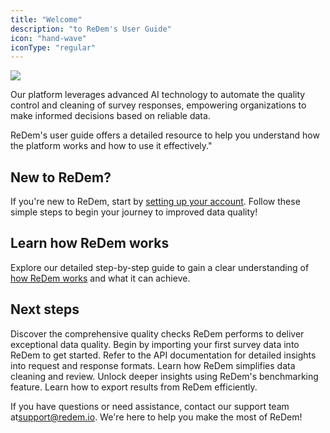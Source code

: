 ```yaml
---
title: "Welcome"
description: "to ReDem's User Guide"
icon: "hand-wave"
iconType: "regular"
---
```


![](/images/documentation-hero.png)

Our platform leverages advanced AI technology to automate the quality control and cleaning of survey responses, empowering organizations to make informed decisions based on reliable data.

ReDem's user guide offers a detailed resource to help you understand how the platform works and how to use it effectively."

## New to ReDem?

If you're new to ReDem, start by [setting up your account](/account-setup). Follow these simple steps to begin your journey to improved data quality!

## Learn how ReDem works

Explore our detailed step-by-step guide to gain a clear understanding of [how ReDem works](/how-it-works) and what it can achieve.

## Next steps

<CardGroup cols={2}>
  <Card title="Explore Quality Checks" icon="hundred-points" href="/quality-checks/redem-score">
    Discover the comprehensive quality checks ReDem performs to deliver exceptional data quality.
  </Card>

  <Card title="Import your first survey data" icon="file-import" href="/features/data-import">
    Begin by importing your first survey data into ReDem to get started.
  </Card>

  <Card title="Explore the API Reference" icon="code" href="/api-reference">
    Refer to the API documentation for detailed insights into request and response formats.
  </Card>

  <Card title="Discover Cleaning and Review" icon="broom-wide" href="/features/cleaning-and-review">
    Learn how ReDem simplifies data cleaning and review.
  </Card>

  <Card title="Learn about Benchmarking" icon="chart-line" href="/features/benchmarking">
    Unlock deeper insights using ReDem's benchmarking feature.
  </Card>

  <Card title="Export your results" icon="file-export" href="/features/export-results">
    Learn how to export results from ReDem efficiently.
  </Card>
</CardGroup>

<br />

If you have questions or need assistance, contact our support team at[support@redem.io](mailto:support@redem.io). We're here to help you make the most of ReDem!